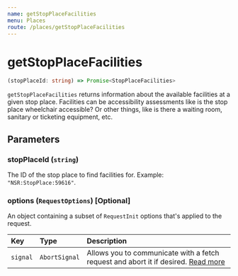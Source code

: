 ```yaml
---
name: getStopPlaceFacilities
menu: Places
route: /places/getStopPlaceFacilities
---
```


# getStopPlaceFacilities

```typescript
(stopPlaceId: string) => Promise<StopPlaceFacilities>
```

`getStopPlaceFacilities` returns information about the available facilities at a given stop place.
Facilities can be accessibility assessments like is the stop place wheelchair accessible? Or other things, like is there a waiting room, sanitary or ticketing equipment, etc.

## Parameters

### stopPlaceId (`string`)

The ID of the stop place to find facilities for. Example: `"NSR:StopPlace:59616"`.

### options (`RequestOptions`) [Optional]

An object containing a subset of `RequestInit` options that's applied to the request.

| Key      | Type          | Description                                                                                                                                       |
| :------- | :------------ | :------------------------------------------------------------------------------------------------------------------------------------------------ |
| `signal` | `AbortSignal` | Allows you to communicate with a fetch request and abort it if desired. [Read more](https://developer.mozilla.org/en-US/docs/Web/API/AbortSignal) |
